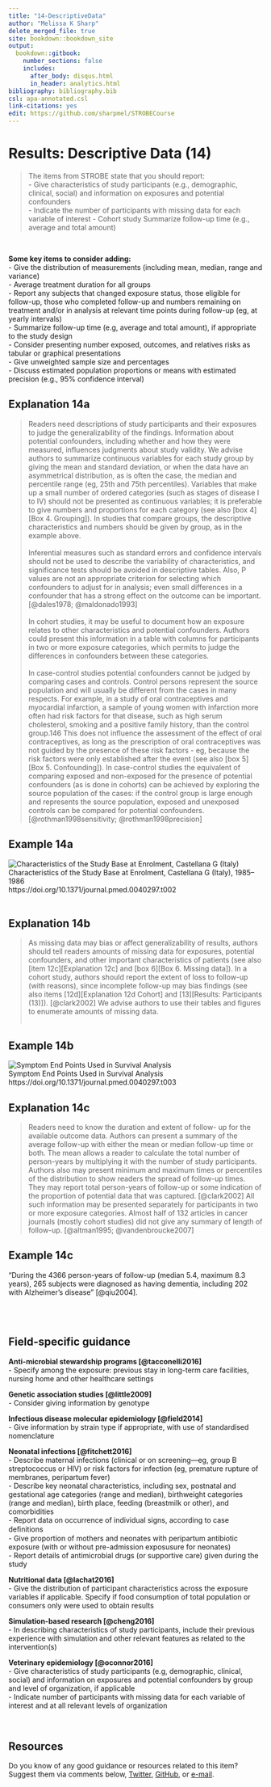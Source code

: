 ---
title: "14-DescriptiveData"
author: "Melissa K Sharp"
delete_merged_file: true
site: bookdown::bookdown_site
output:
  bookdown::gitbook:
    number_sections: false 
    includes: 
      after_body: disqus.html
      in_header: analytics.html 
bibliography: bibliography.bib
csl: apa-annotated.csl
link-citations: yes
edit: https://github.com/sharpmel/STROBECourse
---

# Results: Descriptive Data (14)
> The items from STROBE state that you should report:  
-	Give characteristics of study participants (e.g., demographic, clinical, social) and information on exposures and potential confounders  
-	Indicate the number of participants with missing data for each variable of interest
-	Cohort study Summarize follow-up time (e.g., average and total amount)

</br> 

**Some key items to consider adding:**  
- Give the distribution of measurements (including mean, median, range and variance)  
- Average treatment duration for all groups  
- Report any subjects that changed exposure status, those eligible for follow-up, those who completed follow-up and numbers remaining on treatment and/or in analysis at relevant time points during follow-up (eg, at yearly intervals)  
-	Summarize follow-up time (e.g, average and total amount), if appropriate to the study design  
- Consider presenting number exposed, outcomes, and relatives risks as tabular or graphical presentations  
-	Give unweighted sample size and percentages  
- Discuss estimated population proportions or means with estimated precision (e.g., 95% confidence interval)  

## Explanation 14a  
> Readers need descriptions of study participants and their exposures to judge the generalizability of the findings. Information about potential confounders, including whether and how they were measured, influences judgments about study validity. We advise authors to summarize continuous variables for each study group by giving the mean and standard deviation, or when the data have an asymmetrical distribution, as is often the case, the median and percentile range (eg, 25th and 75th percentiles). Variables that make up a small number of ordered categories (such as stages of disease I to IV) should not be presented as continuous variables; it is preferable to give numbers and proportions for each category (see also [box 4][Box 4. Grouping]). In studies that compare groups, the descriptive characteristics and numbers should be given by group, as in the example above.  
</br>
Inferential measures such as standard errors and confidence intervals should not be used to describe the variability of characteristics, and significance tests should be avoided in descriptive tables. Also, P values are not an appropriate criterion for selecting which confounders to adjust for in analysis; even small differences in a confounder that has a strong effect on the outcome can be important. [@dales1978; @maldonado1993]  
</br>
In cohort studies, it may be useful to document how an exposure relates to other characteristics and potential confounders. Authors could present this information in a table with columns for participants in two or more exposure categories, which permits to judge the differences in confounders between these categories.  
</br>
In case-control studies potential confounders cannot be judged by comparing cases and controls. Control persons represent the source population and will usually be different from the cases in many respects. For example, in a study of oral contraceptives and myocardial infarction, a sample of young women with infarction more often had risk factors for that disease, such as high serum cholesterol, smoking and a positive family history, than the control group.146 This does not influence the assessment of the effect of oral contraceptives, as long as the prescription of oral contraceptives was not guided by the presence of these risk factors - eg, because the risk factors were only established after the event (see also [box 5][Box 5. Confounding]). In case-control studies the equivalent of comparing exposed and non-exposed for the presence of potential confounders (as is done in cohorts) can be achieved by exploring the source population of the cases: if the control group is large enough and represents the source population, exposed and unexposed controls can be compared for potential confounders. [@rothman1998sensitivity; @rothman1998precision] 
</br>

## Example 14a  
<img align="center" src="images/14a.png" style="float:center" alt="Characteristics of the Study Base at Enrolment, Castellana G (Italy)"></br> 
Characteristics of the Study Base at Enrolment, Castellana G (Italy), 1985–1986  
https://doi.org/10.1371/journal.pmed.0040297.t002  
</br> 

## Explanation 14b
> As missing data may bias or affect generalizability of results, authors should tell readers amounts of missing data for exposures, potential confounders, and other important characteristics of patients (see also [item 12c][Explanation 12c] and [box 6][Box 6. Missing data]). In a cohort study, authors should report the extent of loss to follow-up (with reasons), since incomplete follow-up may bias findings (see also items [12d][Explanation 12d Cohort] and [13][Results: Participants (13)]). [@clark2002] We advise authors to use their tables and figures to enumerate amounts of missing data.  
</br>

## Example 14b  
<img align="center" src="images/14b.png" alt="Symptom End Points Used in Survival Analysis"></br> 
Symptom End Points Used in Survival Analysis  
https://doi.org/10.1371/journal.pmed.0040297.t003  

## Explanation 14c  
> Readers need to know the duration and extent of follow- up for the available outcome data. Authors can present a summary of the average follow-up with either the mean or median follow-up time or both. The mean allows a reader to calculate the total number of person-years by multiplying it with the number of study participants. Authors also may present minimum and maximum times or percentiles of the distribution to show readers the spread of follow-up times. They may report total person-years of follow-up or some indication of the proportion of potential data that was captured. [@clark2002] All such information may be presented separately for participants in two or more exposure categories. Almost half of 132 articles in cancer journals (mostly cohort studies) did not give any summary of length of follow-up. [@altman1995; @vandenbroucke2007]  

## Example 14c  
“During the 4366 person-years of follow-up (median 5.4, maximum 8.3 years), 265 subjects were diagnosed as having dementia, including 202 with Alzheimer's disease” [@qiu2004].  

</br></br>

## Field-specific guidance  
**Anti-microbial stewardship programs [@tacconelli2016]**  
-	Specify among the exposure: previous stay in long-term care facilities, nursing home and other healthcare settings  </br>

**Genetic association studies [@little2009]**  
-	Consider giving information by genotype  </br>

**Infectious disease molecular epidemiology [@field2014]**  
- Give information by strain type if appropriate, with use of standardised nomenclature  </br>

**Neonatal infections [@fitchett2016]**  
-	Describe maternal infections (clinical or on screening—eg, group B streptococcus or HIV) or risk factors for infection (eg, premature rupture of membranes, peripartum fever)  
-	Describe key neonatal characteristics, including sex, postnatal and gestational age categories (range and median), birthweight categories (range and median), birth place, feeding (breastmilk or other), and comorbidities  
-	Report data on occurrence of individual signs, according to case deﬁnitions  
-	Give proportion of mothers and neonates with peripartum antibiotic exposure (with or without pre-admission exposusure for neonates)  
- Report details of antimicrobial drugs (or supportive care) given during the study  </br> 

**Nutritional data [@lachat2016]**  
-	Give the distribution of participant characteristics across the exposure variables if applicable. Specify if food consumption of total population or consumers only were used to obtain results  </br> 

**Simulation-based research [@cheng2016]**  
-	In describing characteristics of study participants, include their previous experience with simulation and other relevant features as related to the intervention(s)  </br>

**Veterinary epidemiology [@oconnor2016]**  
-	Give characteristics of study participants (e.g, demographic, clinical, social) and information on exposures and potential confounders by group and level of organization, if applicable   
-	Indicate number of participants with missing data for each variable of interest and at all relevant levels of organization  

</br>

## Resources  
Do you know of any good guidance or resources related to this item? Suggest them via comments below, [Twitter](https://twitter.com/sharpmelk), [GitHub](https://github.com/sharpmel/STROBECourse), or [e-mail](mailto:melissaksharp@gmail.com).